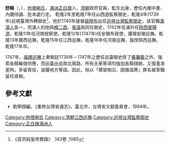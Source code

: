 {{Manchu name|[[他塔喇氏|他塔喇]]}}
'''舒輅'''（{{lang-mnc|ᡧᡠᠯᡠ|v=šulu}}，{{bd|？||1752年||}}），[[他塔喇氏|他塔喇氏]]，[[滿洲|滿洲]][[正白旗|正白旗]]人，[[清朝|清朝]]政府官員，監生出身，歷任內閣中書、內閣侍讀、批本處行走。
乾隆2年至乾隆7年任山西道監察御史，乾隆4年(1739年)巡視臺灣外轉御史<ref>《高宗純皇帝實錄》 ,143卷 ,1065</ref>，他於1740年接替[[諾穆布|諾穆布]]出任[[巡視台灣監察御史|巡視台灣監察御史]]，該官職[[滿|滿]][[漢人|漢人]]各一，而滿人的他與[[楊二酉|楊二酉]]、[[張湄|張湄]]為同任御史，1742年任滿升任[[陝西|陝西]][[督糧道|督糧道]]。乾隆11年任河南按察使，乾隆12年(1747年)任安徽布政使，護理安徽巡撫。乾隆13年廣西巡撫，乾隆15年任江西巡撫，乾隆16年任河南巡撫，旋改陝西巡撫，乾隆17年卒。

1747年，[[福建巡撫|福建巡撫]]上奏朝廷1739年－1747年之歷任巡臺御史除了[[養廉銀|養廉銀]]之外，強索各縣輪值供應，而巡臺出巡南北兩路，所有夫車等項均強加各縣措辦，又復濫准差拘，多留胥役，滋擾地方等語。因此，他以「積習相沿，因循滋弊」罪名被革職留任查辦。

[[Category:他塔喇氏|Category:他塔喇氏]]

==參考文獻==
*劉寧顏編，《重修台灣省通志》，臺北市，台灣省文獻委員會，1994年。


{{start box}}
{{s-off}}
{{s-before|[[諾穆布|諾穆布]]}}
{{s-title|[[巡視台灣監察御史|巡視台灣監察御史]]（滿）|1740年上任}}
{{s-after|[[書山|書山]]}}
{{end box}}
{{清朝江西巡撫}}
[[Category:清朝江西巡撫|Category:清朝江西巡撫]]
[[Category:巡視台灣監察御史|Category:巡視台灣監察御史]]
[[Category:正白旗滿洲人|Category:正白旗滿洲人]]